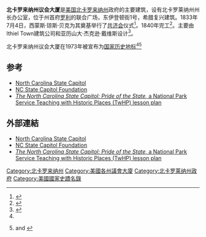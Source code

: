 {{Infobox_nrhp | name =北卡罗来纳州议会大厦
  | nrhp_type =nhl
  | image = The_North_Carolina_Capitol_in_Raleigh,_North_Carolina.jpg
| image_size = 350px
  | location= [[北卡罗来纳州|北卡罗来纳州]][[罗利_(北卡罗来纳州)|罗利]]
  | lat_degrees = 35
  | lat_minutes = 46
  | lat_seconds = 49
  | lat_direction = N
  | long_degrees = 78
  | long_minutes = 38
  | long_seconds = 21
  | long_direction = W
  | built =1833年
| architecture= 希腊复兴
| designated_nrhp_type= 1973年11月6日<ref name="nhlsum">{{cite web|url=http://tps.cr.nps.gov/nhl/detail.cfm?ResourceId=1190&ResourceType=Building|title=Capitol (North Carolina)|accessdate=2008-02-24|work=National Historic Landmark summary listing|publisher=National Park Service|deadurl=yes|archiveurl=https://web.archive.org/web/20070822062918/http://tps.cr.nps.gov/nhl/detail.cfm?ResourceId=1190&ResourceType=Building|archivedate=2007-08-22}}</ref>
 | added = 1970年2月26日<ref name="nris">{{NRISref|2007a}}</ref>
 | refnum=70000476
}}
'''北卡罗来纳州议会大厦'''是[[美国|美国]][[北卡罗来纳州|北卡罗来纳州]]政府的主要建筑，设有北卡罗莱纳州州长办公室，位于州首府[[罗利_(北卡罗来纳州)|罗利]]的联合广场，东伊登顿街1号，希腊复兴建筑。1833年7月4日，西蒙斯·琼斯·贝克为其奠基举行了[[共济会|共济会]]仪式<ref>{{cite book | last = Smith | first = Claiborne T., Jr. | editor = Powell, William S. | title = Dictionary of North Carolina Biography | volume = 1. (A-C) | year = 1979 | publisher = [[University_of_North_Carolina_Press|University of North Carolina Press]] | location = [[Chapel_Hill,_North_Carolina|Chapel Hill, North Carolina]], USA | isbn = 0-8078-1329-X | pages = 92–93 }}</ref>。1840年完工<ref>{{cite web | url = http://www.nchistoricsites.org/capitol/default.htm | title = North Carolina Historic Sites: State Capitol | date = 2010-06-14 | publisher = North Carolina Historic Sites, a division of the North Carolina Department of Cultural Resources | location = Raleigh, North Carolina | accessdate = 2/4/2011 | archive-url = https://web.archive.org/web/20130607155823/http://www.nchistoricsites.org/capitol/default.htm | archive-date = 2013-06-07 | dead-url = yes }}</ref>。主要由Ithiel Town建筑公司和亚历山大·杰克逊·戴维斯设计<ref name="ncarchitects">{{cite web |url=http://ncarchitects.lib.ncsu.edu/people/P000026 |title=Nichols, William (1780-1853) |work=North Carolina Architects and Builders: A Biographical Directory |publisher=The NCSU Libraries Digital Scholarship and Publishing Center |accessdate=2009-11-29 |archive-date=2010-06-09 |archive-url=https://web.archive.org/web/20100609051026/http://ncarchitects.lib.ncsu.edu/people/P000026 |dead-url=no }}</ref>。

北卡罗来纳州议会大厦在1973年被宣布为[[国家历史地标|国家历史地标]]<ref name="nhlsum"/><ref name="nrhpinv2">{{Cite journal|title={{PDFlink|[http://pdfhost.focus.nps.gov/docs/NHLS/Text/70000476.pdf National Register of Historic Places Inventory-Nomination: Capitol]|32 KB}}|date=April 22, 1970 |author=Jack Zehmer and Sherry Ingram |publisher=National Park Service}} and {{PDFlink|[http://pdfhost.focus.nps.gov/docs/NHLS/Photos/70000476.pdf ''Accompanying five photos, exterior and interior, from c. 1940 and 1969'']|32 KB}}</ref>

==参考==
{{reflist}}
*[http://www.ah.dcr.state.nc.us/sections/hs/capitol/default.htm North Carolina State Capitol]{{Wayback|url=http://www.ah.dcr.state.nc.us/sections/hs/capitol/default.htm |date=20080418204103 }}
*[http://www.ncstatecapitol.org/ NC State Capitol Foundation]{{Wayback|url=http://www.ncstatecapitol.org/ |date=20130607191825 }}
*[http://www.nps.gov/history/NR/twhp/wwwlps/lessons/61capitol/61capitol.htm ''The North Carolina State Capitol: Pride of the State,'' a National Park Service Teaching with Historic Places (TwHP) lesson plan]{{Wayback|url=http://www.nps.gov/history/NR/twhp/wwwlps/lessons/61capitol/61capitol.htm |date=20080607155909 }}

==外部連結==
{{Commons category}}
*[http://nchistoricsites.org/capitol/ North Carolina State Capitol] {{Wayback|url=http://nchistoricsites.org/capitol/ |date=20181224000330 }}
*[http://www.ncstatecapitol.org/ NC State Capitol Foundation] {{Wayback|url=http://www.ncstatecapitol.org/ |date=20130607191825 }}
*[http://www.nps.gov/history/NR/twhp/wwwlps/lessons/61capitol/61capitol.htm ''The North Carolina State Capitol: Pride of the State,'' a National Park Service Teaching with Historic Places (TwHP) lesson plan] {{Wayback|url=http://www.nps.gov/history/NR/twhp/wwwlps/lessons/61capitol/61capitol.htm |date=20080607155909 }}

{{US State Capitols}}

[[Category:北卡罗来纳州|Category:北卡罗来纳州]]
[[Category:美國各州議會大廈|Category:美國各州議會大廈]]
[[Category:北卡罗莱纳州政府|Category:北卡罗莱纳州政府]]
[[Category:美國國家史蹟名錄|Category:美國國家史蹟名錄]]